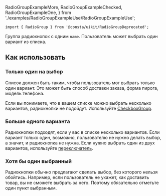   RadioGroupExampleMore,
  RadioGroupExampleChecked,
  RadioGroupExampleOne,
} from './examples/RadioGroupExampleUse/RadioGroupExampleUse';

```tsx
import { RadioGroup } from '@consta/uikit/RadioGroupDeprecated';
```

Группа радиокнопок с одним `name`. Пользователь может выбрать один вариант из списка.

<RadioGroupExampleView />

## Как использовать

### Только один на выбор

Список должен быть таким, чтобы пользователь мог выбрать только один вариант.
Это может быть способ доставки заказа, форма пирога, модель телефона.

Если вы понимаете, что в вашем списке можно выбрать несколько вариантов,
радиокнопки не подойдут. Используйте [CheckboxGroup](##LIBS.STAND/stand:uikit--components--checkboxgroup--stable).

<RadioGroupExampleOne />

### Больше одного варианта

Радиокнопки подходят, если у вас в списке несколько вариантов.
Если вариант только один, возможно, пользователю не нужно делать выбор,
а значит, и радиокнопка не нужна. Если нужно выбрать один из двух вариантов,
используйте [переключатель](##LIBS.STAND/stand:uikit--components--switch--stable).

<RadioGroupExampleMore />

### Хотя бы один выбранный

Радиокнопки обычно предлагают сделать выбор, без которого нельзя обойтись. Например,
если пользователь не укажет, как доставить товар, вы не сможете выбрать за него.
Поэтому обязательно отметьте один пункт выбранным.

<RadioGroupExampleChecked />
